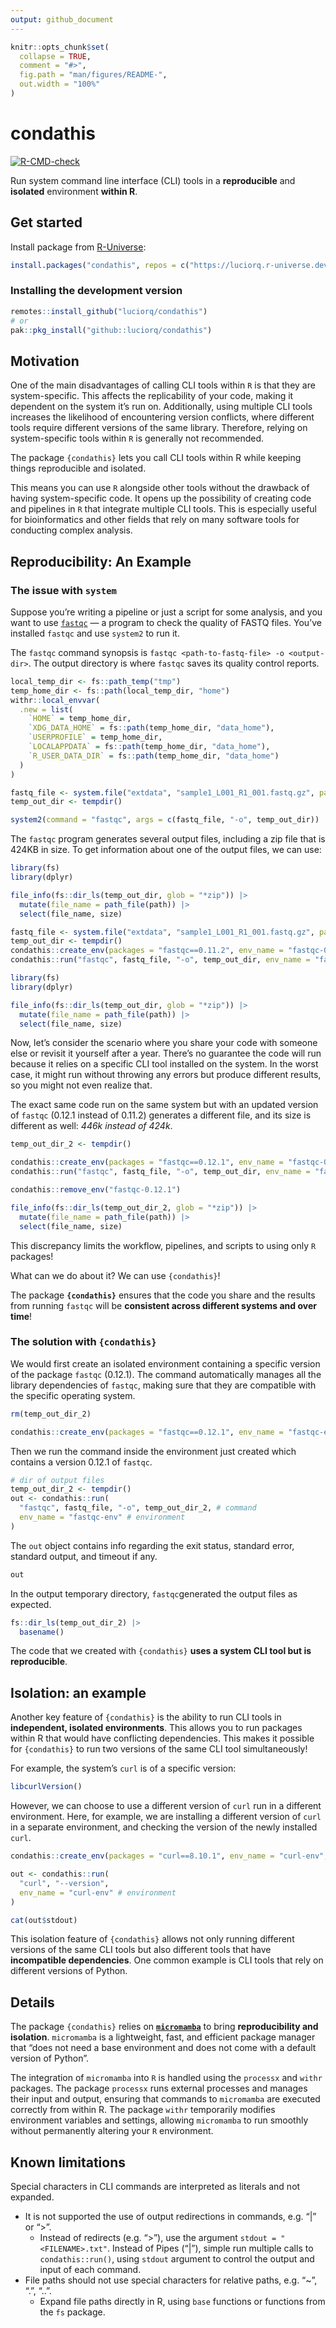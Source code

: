 ```yaml
---
output: github_document
---
```


<!-- README.md is generated from README.Rmd. Please edit that file -->

```r
knitr::opts_chunk$set(
  collapse = TRUE,
  comment = "#>",
  fig.path = "man/figures/README-",
  out.width = "100%"
)
```

# condathis

<!-- badges: start -->
[![R-CMD-check](https://github.com/luciorq/condathis/actions/workflows/R-CMD-check.yaml/badge.svg)](https://github.com/luciorq/condathis/actions/workflows/R-CMD-check.yaml)
<!-- badges: end -->

Run system command line interface (CLI) tools in a **reproducible** and **isolated** environment **within R**.

## Get started

<!--
When available, install package from [CRAN](https://cran.r-project.org):

```r
install.packages("condathis")
```
-->

Install package from [R-Universe](https://luciorq.r-universe.dev/condathis):

```r
install.packages("condathis", repos = c("https://luciorq.r-universe.dev", getOption("repos")))
```

### Installing the development version

```r
remotes::install_github("luciorq/condathis")
# or
pak::pkg_install("github::luciorq/condathis")
```

## Motivation

One of the main disadvantages of calling CLI tools within `R` is that they are system-specific. This affects the replicability of your code, making it dependent on the system it’s run on. Additionally, using multiple CLI tools increases the likelihood of encountering version conflicts, where different tools require different versions of the same library. Therefore, relying on system-specific tools within `R` is generally not recommended.

The package `{condathis}` lets you call CLI tools within R while keeping things reproducible and isolated.

This means you can use `R` alongside other tools without the drawback of having system-specific code. It opens up the possibility of creating code and pipelines in `R` that integrate multiple CLI tools. This is especially useful for bioinformatics and other fields that rely on many software tools for conducting complex analysis.

## Reproducibility: An Example

### The issue with `system`

Suppose you're writing a pipeline or just a script for some analysis, and you want to use [`fastqc`](https://www.bioinformatics.babraham.ac.uk/projects/fastqc/) — a program to check the quality of FASTQ files. You've installed `fastqc` and use `system2` to run it.

The `fastqc` command synopsis is `fastqc <path-to-fastq-file> -o <output-dir>`. The output directory is where `fastqc` saves its quality control reports.

```r
local_temp_dir <- fs::path_temp("tmp")
temp_home_dir <- fs::path(local_temp_dir, "home")
withr::local_envvar(
  .new = list(
    `HOME` = temp_home_dir,
    `XDG_DATA_HOME` = fs::path(temp_home_dir, "data_home"),
    `USERPROFILE` = temp_home_dir,
    `LOCALAPPDATA` = fs::path(temp_home_dir, "data_home"),
    `R_USER_DATA_DIR` = fs::path(temp_home_dir, "data_home")
  )
)
```

```r
fastq_file <- system.file("extdata", "sample1_L001_R1_001.fastq.gz", package = "condathis")
temp_out_dir <- tempdir()

system2(command = "fastqc", args = c(fastq_file, "-o", temp_out_dir))
```


The `fastqc` program generates several output files, including a zip file that is 424KB in size. To get information about one of the output files, we can use: 

```r
library(fs)
library(dplyr)

file_info(fs::dir_ls(temp_out_dir, glob = "*zip")) |>
  mutate(file_name = path_file(path)) |>
  select(file_name, size)
```


```r
fastq_file <- system.file("extdata", "sample1_L001_R1_001.fastq.gz", package = "condathis")
temp_out_dir <- tempdir()
condathis::create_env(packages = "fastqc==0.11.2", env_name = "fastqc-0.11.2")
condathis::run("fastqc", fastq_file, "-o", temp_out_dir, env_name = "fastqc-0.11.2")

library(fs)
library(dplyr)

file_info(fs::dir_ls(temp_out_dir, glob = "*zip")) |>
  mutate(file_name = path_file(path)) |>
  select(file_name, size)
```

Now, let's consider the scenario where you share your code with someone else or revisit it yourself after a year. There's no guarantee the code will run because it relies on a specific CLI tool installed on the system. In the worst case, it might run without throwing any errors but produce different results, so you might not even realize that.

The exact same code run on the same system but with an updated version of `fastqc` (0.12.1 instead of 0.11.2) generates a different file, and its size is different as well: *446k instead of 424k*.


```r
temp_out_dir_2 <- tempdir()

condathis::create_env(packages = "fastqc==0.12.1", env_name = "fastqc-0.12.1")
condathis::run("fastqc", fastq_file, "-o", temp_out_dir, env_name = "fastqc-0.12.1")

condathis::remove_env("fastqc-0.12.1")

file_info(fs::dir_ls(temp_out_dir_2, glob = "*zip")) |>
  mutate(file_name = path_file(path)) |>
  select(file_name, size)
```

This discrepancy limits the workflow, pipelines, and scripts to using only `R` packages!

What can we do about it? We can use `{condathis}`!

The package **`{condathis}`** ensures that the code you share and the results from running `fastqc` will be **consistent across different systems and over time**!


### The solution with `{condathis}`

We would first create an isolated environment containing a specific version of the package `fastqc` (0.12.1). The command automatically manages all the library dependencies of `fastqc`, making sure that they are compatible with the specific operating system.


```r
rm(temp_out_dir_2)
```

```r
condathis::create_env(packages = "fastqc==0.12.1", env_name = "fastqc-env", verbose = "output")
```

Then we run the command inside the environment just created which contains a version 0.12.1 of `fastqc`.

```r
# dir of output files
temp_out_dir_2 <- tempdir()
out <- condathis::run(
  "fastqc", fastq_file, "-o", temp_out_dir_2, # command
  env_name = "fastqc-env" # environment
)
```

The `out` object contains info regarding the exit status, standard error, standard output, and timeout if any.

```r
out
```

In the output temporary directory, `fastqc`generated the output files as expected.

```r
fs::dir_ls(temp_out_dir_2) |>
  basename()
```

The code that we created with `{condathis}` **uses a system CLI tool but is reproducible**.

## Isolation: an example

Another key feature of `{condathis}` is the ability to run CLI tools in **independent, isolated environments**. This allows you to run packages within R that would have conflicting dependencies. This makes it possible for `{condathis}` to run two versions of the same CLI tool simultaneously!

For example, the system's `curl` is of a specific version:

```r
libcurlVersion()
```

However, we can choose to use a different version of `curl` run in a different environment. Here, for example, we are installing a different version of `curl` in a separate environment, and checking the version of the newly installed `curl`.

```r
condathis::create_env(packages = "curl==8.10.1", env_name = "curl-env", verbose = "output")

out <- condathis::run(
  "curl", "--version",
  env_name = "curl-env" # environment
)

cat(out$stdout)
```

This isolation feature of `{condathis}` allows not only running different versions of the same CLI tools but also different tools that have **incompatible dependencies**. One common example is CLI tools that rely on different versions of Python.

## Details

The package `{condathis}` relies on [**`micromamba`**](https://mamba.readthedocs.io/en/latest/user_guide/micromamba.html) to bring **reproducibility and isolation**. `micromamba` is a lightweight, fast, and efficient package manager that "does not need a base environment and does not come with a default version of Python".

The integration of `micromamba` into `R` is handled using the `processx` and `withr` packages. The package `processx` runs external processes and manages their input and output, ensuring that commands to `micromamba` are executed correctly from within R. The package `withr` temporarily modifies environment variables and settings, allowing `micromamba` to run smoothly without permanently altering your `R` environment.

## Known limitations

Special characters in CLI commands are interpreted as literals and not expanded.

- It is not supported the use of output redirections in commands, e.g. "|" or ">".
  - Instead of redirects (e.g. ">"), use the argument `stdout = "<FILENAME>.txt"`.
   Instead of Pipes ("|"), simple run multiple calls to `condathis::run()`,
    using `stdout` argument to control the output and input of each command.
- File paths should not use special characters for relative paths, e.g. "~", ".", "..".
  - Expand file paths directly in R, using `base` functions
    or functions from the `fs` package.
